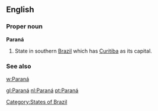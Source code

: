 {{see|paranã}}
==English==

===Proper noun===
'''Paraná'''

# State in southern [[Brazil]] which has [[Curitiba]] as its capital.

===See also===
[[w:Paraná]]

[[Category:States of Brazil]]

[[gl:Paraná]]
[[nl:Paraná]]
[[pt:Paraná]]
